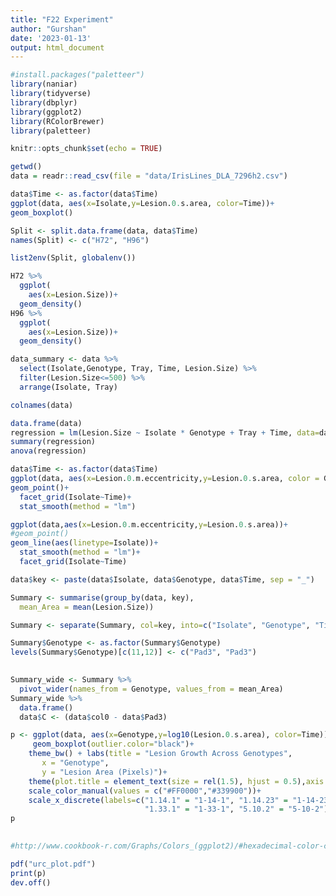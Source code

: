 ```yaml
---
title: "F22 Experiment"
author: "Gurshan"
date: '2023-01-13'
output: html_document
---
```


```r
#install.packages("paletteer")
library(naniar)
library(tidyverse)
library(dbplyr)
library(ggplot2)
library(RColorBrewer)
library(paletteer)
```


```r
knitr::opts_chunk$set(echo = TRUE)
```

```r
getwd()
data = readr::read_csv(file = "data/IrisLines_DLA_7296h2.csv")
```
```r
data$Time <- as.factor(data$Time)
ggplot(data, aes(x=Isolate,y=Lesion.0.s.area, color=Time))+
geom_boxplot()

```
```r
Split <- split.data.frame(data, data$Time)
names(Split) <- c("H72", "H96")
```

```r
list2env(Split, globalenv())
```
```r
H72 %>% 
  ggplot(
    aes(x=Lesion.Size))+
  geom_density()
H96 %>% 
  ggplot(
    aes(x=Lesion.Size))+
  geom_density()
```
```r
data_summary <- data %>% 
  select(Isolate,Genotype, Tray, Time, Lesion.Size) %>% 
  filter(Lesion.Size<=500) %>% 
  arrange(Isolate, Tray)
```

```r
colnames(data)
```


```r

data.frame(data)
regression = lm(Lesion.Size ~ Isolate * Genotype + Tray + Time, data=data)
summary(regression)
anova(regression)
```
```r
data$Time <- as.factor(data$Time)
ggplot(data, aes(x=Lesion.0.m.eccentricity,y=Lesion.0.s.area, color = Genotype))+
geom_point()+
  facet_grid(Isolate~Time)+
  stat_smooth(method = "lm")

```
```r

ggplot(data,aes(x=Lesion.0.m.eccentricity,y=Lesion.0.s.area))+
#geom_point()
geom_line(aes(linetype=Isolate))+
  stat_smooth(method = "lm")+
  facet_grid(Isolate~Time)
```
```r
data$key <- paste(data$Isolate, data$Genotype, data$Time, sep = "_")
```

```r
Summary <- summarise(group_by(data, key),
  mean_Area = mean(Lesion.Size))
```

```r
Summary <- separate(Summary, col=key, into=c("Isolate", "Genotype", "Time"), sep = "_")

Summary$Genotype <- as.factor(Summary$Genotype)
levels(Summary$Genotype)[c(11,12)] <- c("Pad3", "Pad3") 
  
```
```r
Summary_wide <- Summary %>% 
  pivot_wider(names_from = Genotype, values_from = mean_Area)
Summary_wide %>% 
  data.frame()
  data$C <- (data$col0 - data$Pad3)

```
```r

p <- ggplot(data, aes(x=Genotype,y=log10(Lesion.0.s.area), color=Time))+
     geom_boxplot(outlier.color="black")+
    theme_bw() + labs(title = "Lesion Growth Across Genotypes",
       x = "Genotype",
       y = "Lesion Area (Pixels)")+
    theme(plot.title = element_text(size = rel(1.5), hjust = 0.5),axis.text.x = element_text(angle=90), legend.position = "right")+
    scale_color_manual(values = c("#FF0000","#339900"))+
    scale_x_discrete(labels=c("1.14.1" = "1-14-1", "1.14.23" = "1-14-23",
                              "1.33.1" = "1-33-1", "5.10.2" = "5-10-2"))
p
  

#http://www.cookbook-r.com/Graphs/Colors_(ggplot2)/#hexadecimal-color-code-chart
```
```r
pdf("urc_plot.pdf")
print(p)
dev.off()
```







